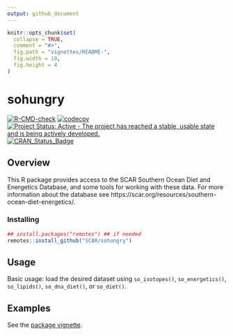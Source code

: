 ```yaml
---
output: github_document
---
```


<!-- README.md is generated from README.Rmd. Please edit that file -->

```r
knitr::opts_chunk$set(
  collapse = TRUE,
  comment = "#>",
  fig.path = "vignettes/README-",
  fig.width = 10,
  fig.height = 4
)
```

# sohungry

[![R-CMD-check](https://github.com/SCAR/sohungry/workflows/R-CMD-check/badge.svg)](https://github.com/SCAR/sohungry/actions)
[![codecov](https://codecov.io/gh/SCAR/sohungry/branch/master/graph/badge.svg)](https://codecov.io/gh/SCAR/sohungry)
[![Project Status: Active - The project has reached a stable, usable state and is being actively developed.](http://www.repostatus.org/badges/latest/active.svg)](http://www.repostatus.org/#active)
[![CRAN_Status_Badge](http://www.r-pkg.org/badges/version/sohungry)](http://cran.r-project.org/web/packages/sohungry)

## Overview

This R package provides access to the SCAR Southern Ocean Diet and Energetics Database, and some tools for working with these data. For more information about the database see https://scar.org/resources/southern-ocean-diet-energetics/.


### Installing

```r
## install.packages("remotes") ## if needed
remotes::install_github("SCAR/sohungry")
```

## Usage

Basic usage: load the desired dataset using `so_isotopes()`, `so_energetics()`, `so_lipids()`, `so_dna_diet()`, or `so_diet()`.

## Examples

See the [package vignette](https://scar.github.io/sohungry/articles/sohungry.html).
